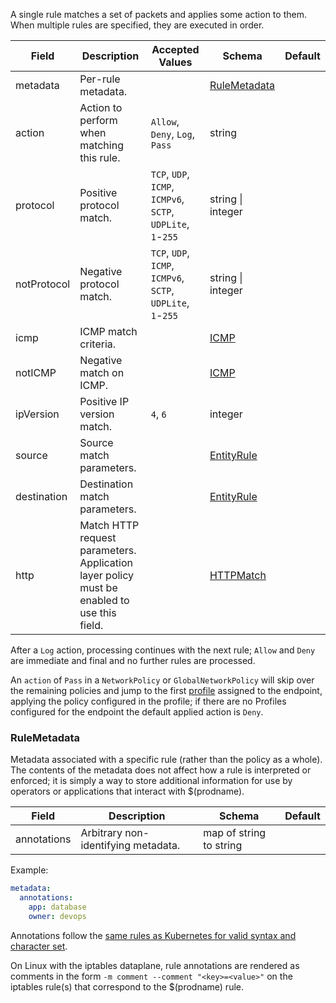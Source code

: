 A single rule matches a set of packets and applies some action to them. When multiple rules are specified, they
are executed in order.

| Field       | Description                                | Accepted Values                                              | Schema                        | Default |
| ----------- | ------------------------------------------ | ------------------------------------------------------------ | ----------------------------- | ------- |
| metadata    | Per-rule metadata.                         |                                                              | [RuleMetadata](#rulemetadata) |         |
| action      | Action to perform when matching this rule. | `Allow`, `Deny`, `Log`, `Pass`                               | string                        |         |
| protocol    | Positive protocol match.                   | `TCP`, `UDP`, `ICMP`, `ICMPv6`, `SCTP`, `UDPLite`, `1`-`255` | string \| integer             |         |
| notProtocol | Negative protocol match.                   | `TCP`, `UDP`, `ICMP`, `ICMPv6`, `SCTP`, `UDPLite`, `1`-`255` | string \| integer             |         |
| icmp        | ICMP match criteria.                       |                                                              | [ICMP](#icmp)                 |         |
| notICMP     | Negative match on ICMP.                    |                                                              | [ICMP](#icmp)                 |         |
| ipVersion   | Positive IP version match.                 | `4`, `6`                                                     | integer                       |         |
| source      | Source match parameters.                   |                                                              | [EntityRule](#entityrule)     |         |
| destination | Destination match parameters.              |                                                              | [EntityRule](#entityrule)     |         |
| http        | Match HTTP request parameters. Application layer policy must be enabled to use this field.|               | [HTTPMatch](#httpmatch)       |         |

After a `Log` action, processing continues with the next rule; `Allow` and `Deny` are immediate
and final and no further rules are processed.

An `action` of `Pass` in a `NetworkPolicy` or `GlobalNetworkPolicy` will skip over the remaining policies and jump to the
first [profile](../../reference/resources/profile.mdx) assigned to the endpoint, applying the policy configured in the
profile; if there are no Profiles configured for the endpoint the default applied action is `Deny`.

### RuleMetadata

Metadata associated with a specific rule (rather than the policy as a whole). The contents of the metadata does not affect how a rule is interpreted or enforced; it is
simply a way to store additional information for use by operators or applications that interact with $(prodname).

| Field       | Description                         | Schema                  | Default |
| ----------- | ----------------------------------- | ----------------------- | ------- |
| annotations | Arbitrary non-identifying metadata. | map of string to string |         |

Example:

```yaml
metadata:
  annotations:
    app: database
    owner: devops
```

Annotations follow the
[same rules as Kubernetes for valid syntax and character set](https://kubernetes.io/docs/concepts/overview/working-with-objects/annotations/#syntax-and-character-set).

On Linux with the iptables dataplane, rule annotations are rendered as comments in the form `-m comment --comment "<key>=<value>"` on the iptables rule(s) that correspond
to the $(prodname) rule.
